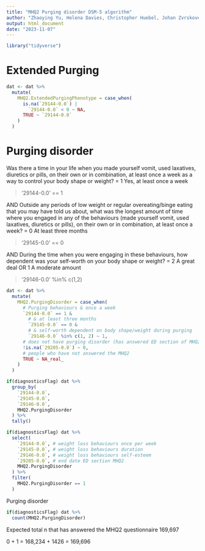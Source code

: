 ```yaml
---
title: "MHQ2 Purging disorder DSM-5 algorithm"
author: "Zhaoying Yu, Helena Davies, Christopher Huebel, Johan Zvrskovec"
output: html_document
date: "2023-11-07"
---
```



```r
library("tidyverse")
```

# Extended Purging

```r
dat <- dat %>%
  mutate(
    MHQ2.ExtendedPurgingPhenotype = case_when(
      is.na(`29144-0.0`) |
        `29144-0.0` < 0 ~ NA,
      TRUE ~ `29144-0.0`
    )
  )
```

# Purging disorder

Was there a time in your life when you made yourself vomit, used laxatives, diuretics or pills, on their own or in combination, at least once a week as a way to control your body shape or weight? = 1 Yes, at least once a week 

>'29144-0.0' == 1

AND
Outside any periods of low weight or regular overeating/binge eating that you may have told us about, what was the longest amount of time where you engaged in any of the behaviours (made yourself vomit, used laxatives, diuretics or pills), on their own or in combination, at least once a week? = 0 At least three months

>'29145-0.0' == 0

AND
During the time when you were engaging in these behaviours, how dependent was your self-worth on your body shape or weight? = 2 A great deal OR 1 A moderate amount

>'29146-0.0' %in% c(1,2)


```r
dat <- dat %>%
  mutate(
    MHQ2.PurgingDisorder = case_when(
      # Purging behaviours & once a week
      `29144-0.0` == 1 &
        # & at least three months
        `29145-0.0` == 0 &
        # & self-worth dependent on body shape/weight during purging
        `29146-0.0` %in% c(1, 2) ~ 1,
      # does not have purging disorder (has answered ED section of MHQ2)
      !is.na(`29205-0.0`) ~ 0,
      # people who have not answered the MHQ2
      TRUE ~ NA_real_
    )
  )

if(diagnosticsFlag) dat %>%
  group_by(
    `29144-0.0`,
    `29145-0.0`,
    `29146-0.0`,
    MHQ2.PurgingDisorder
  ) %>%
  tally()
```


```r
if(diagnosticsFlag) dat %>%
  select(
    `29144-0.0`, # weight loss behaviours once per week
    `29145-0.0`, # weight loss behaviours duration
    `29146-0.0`, # weight loss behaviours self-esteem
    `29205-0.0`, # end date ED section MHQ2
    MHQ2.PurgingDisorder
  ) %>%
  filter(
    MHQ2.PurgingDisorder == 1
  )
```


Purging disorder
```r
if(diagnosticsFlag) dat %>%
  count(MHQ2.PurgingDisorder)
```

Expected total n that has answered the MHQ2 questionnaire 169,697

0 + 1 = 168,234 + 1426 = 169,696

